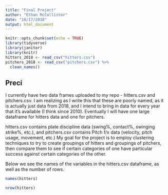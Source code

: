 ```yaml
---
title: "Final Project"
author: "Ethan McCollister"
date: "10/17/2018"
output: html_document
---
```


```r
knitr::opts_chunk$set(echo = TRUE)
library(tidyverse)
library(janitor)
library(knitr)
hitters_2018 <- read_csv("hitters.csv")
pitchers_2018 <- read_csv("pitchers.csv") %>%
  clean_names()
```

## Preci

I currently have two data frames uploaded to my repo - hitters.csv and pitchers.csv. I am realizing as I write this that these are poorly named, as it is actually just data from 2018, and I intend to bring in data for every year that it's available (I think since 2010). Eventually I will have one large dataframe for hitters data and one for pitchers. 

hitters.csv contains plate discipline data (swing%, contact%, swinging strike%, etc.), and pitchers.csv contains Pitch f/x data (velocity, pitch usage, movement, etc.) My goal for the project is to employ clustering techniques to try to create groupings of hitters and groupings of pitchers, then compare them to see if certain categories of one have particular success against certain categories of the other.

Below we see the names of the variables in the hitters.csv dataframe, as well as the number of rows.
```r
names(hitters)

nrow(hitters)

```




